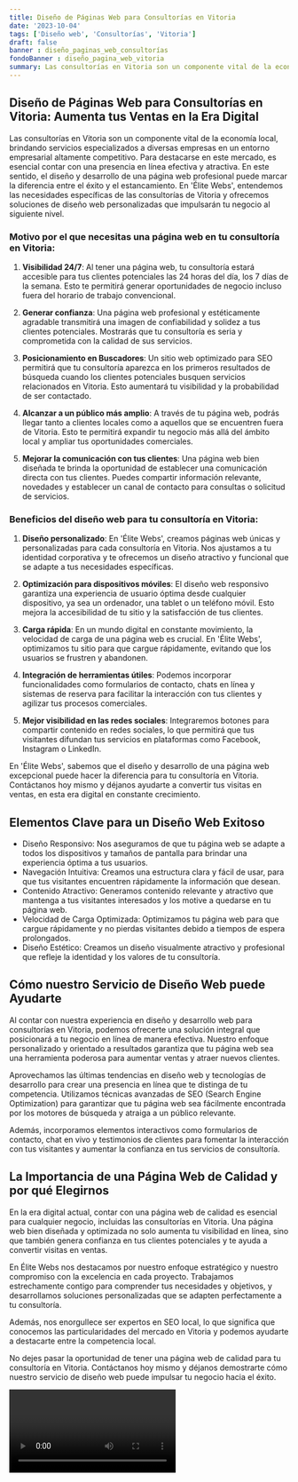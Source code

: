```yaml
---
title: Diseño de Páginas Web para Consultorías en Vitoria
date: '2023-10-04'
tags: ['Diseño web', 'Consultorías', 'Vitoria']
draft: false
banner : diseño_paginas_web_consultorías
fondoBanner : diseño_pagina_web_vitoria
summary: Las consultorías en Vitoria son un componente vital de la economía local, brindando servicios especializados a diversas empresas en un entorno empresarial altamente competitivo. Para destacarse en este mercado, es esencial contar con una presencia en línea efectiva y atractiva. En este sentido, el diseño y desarrollo de una página web profesional puede marcar la diferencia entre el éxito y el estancamiento. En 'Élite Webs', entendemos las necesidades específicas de las consultorías de Vitoria y ofrecemos soluciones de diseño web personalizadas que impulsarán tu negocio al siguiente nivel.
---
```


## Diseño de Páginas Web para Consultorías en Vitoria: Aumenta tus Ventas en la Era Digital

Las consultorías en Vitoria son un componente vital de la economía local, brindando servicios especializados a diversas empresas en un entorno empresarial altamente competitivo. Para destacarse en este mercado, es esencial contar con una presencia en línea efectiva y atractiva. En este sentido, el diseño y desarrollo de una página web profesional puede marcar la diferencia entre el éxito y el estancamiento. En 'Élite Webs', entendemos las necesidades específicas de las consultorías de Vitoria y ofrecemos soluciones de diseño web personalizadas que impulsarán tu negocio al siguiente nivel.

### Motivo por el que necesitas una página web en tu consultoría en Vitoria:

1. **Visibilidad 24/7**: Al tener una página web, tu consultoría estará accesible para tus clientes potenciales las 24 horas del día, los 7 días de la semana. Esto te permitirá generar oportunidades de negocio incluso fuera del horario de trabajo convencional.

2. **Generar confianza**: Una página web profesional y estéticamente agradable transmitirá una imagen de confiabilidad y solidez a tus clientes potenciales. Mostrarás que tu consultoría es seria y comprometida con la calidad de sus servicios.

3. **Posicionamiento en Buscadores**: Un sitio web optimizado para SEO permitirá que tu consultoría aparezca en los primeros resultados de búsqueda cuando los clientes potenciales busquen servicios relacionados en Vitoria. Esto aumentará tu visibilidad y la probabilidad de ser contactado.

4. **Alcanzar a un público más amplio**: A través de tu página web, podrás llegar tanto a clientes locales como a aquellos que se encuentren fuera de Vitoria. Esto te permitirá expandir tu negocio más allá del ámbito local y ampliar tus oportunidades comerciales.

5. **Mejorar la comunicación con tus clientes**: Una página web bien diseñada te brinda la oportunidad de establecer una comunicación directa con tus clientes. Puedes compartir información relevante, novedades y establecer un canal de contacto para consultas o solicitud de servicios.

### Beneficios del diseño web para tu consultoría en Vitoria:

1. **Diseño personalizado**: En 'Élite Webs', creamos páginas web únicas y personalizadas para cada consultoría en Vitoria. Nos ajustamos a tu identidad corporativa y te ofrecemos un diseño atractivo y funcional que se adapte a tus necesidades específicas.

2. **Optimización para dispositivos móviles**: El diseño web responsivo garantiza una experiencia de usuario óptima desde cualquier dispositivo, ya sea un ordenador, una tablet o un teléfono móvil. Esto mejora la accesibilidad de tu sitio y la satisfacción de tus clientes.

3. **Carga rápida**: En un mundo digital en constante movimiento, la velocidad de carga de una página web es crucial. En 'Élite Webs', optimizamos tu sitio para que cargue rápidamente, evitando que los usuarios se frustren y abandonen.

4. **Integración de herramientas útiles**: Podemos incorporar funcionalidades como formularios de contacto, chats en línea y sistemas de reserva para facilitar la interacción con tus clientes y agilizar tus procesos comerciales.

5. **Mejor visibilidad en las redes sociales**: Integraremos botones para compartir contenido en redes sociales, lo que permitirá que tus visitantes difundan tus servicios en plataformas como Facebook, Instagram o LinkedIn.

En 'Élite Webs', sabemos que el diseño y desarrollo de una página web excepcional puede hacer la diferencia para tu consultoría en Vitoria. Contáctanos hoy mismo y déjanos ayudarte a convertir tus visitas en ventas, en esta era digital en constante crecimiento.

<GifSeo />

<Cta />

## Elementos Clave para un Diseño Web Exitoso
- Diseño Responsivo: Nos aseguramos de que tu página web se adapte a todos los dispositivos y tamaños de pantalla para brindar una experiencia óptima a tus usuarios.
- Navegación Intuitiva: Creamos una estructura clara y fácil de usar, para que tus visitantes encuentren rápidamente la información que desean.
- Contenido Atractivo: Generamos contenido relevante y atractivo que mantenga a tus visitantes interesados y los motive a quedarse en tu página web.
- Velocidad de Carga Optimizada: Optimizamos tu página web para que cargue rápidamente y no pierdas visitantes debido a tiempos de espera prolongados.
- Diseño Estético: Creamos un diseño visualmente atractivo y profesional que refleje la identidad y los valores de tu consultoría.

## Cómo nuestro Servicio de Diseño Web puede Ayudarte
Al contar con nuestra experiencia en diseño y desarrollo web para consultorías en Vitoria, podemos ofrecerte una solución integral que posicionará a tu negocio en línea de manera efectiva. Nuestro enfoque personalizado y orientado a resultados garantiza que tu página web sea una herramienta poderosa para aumentar ventas y atraer nuevos clientes.

Aprovechamos las últimas tendencias en diseño web y tecnologías de desarrollo para crear una presencia en línea que te distinga de tu competencia. Utilizamos técnicas avanzadas de SEO (Search Engine Optimization) para garantizar que tu página web sea fácilmente encontrada por los motores de búsqueda y atraiga a un público relevante.

Además, incorporamos elementos interactivos como formularios de contacto, chat en vivo y testimonios de clientes para fomentar la interacción con tus visitantes y aumentar la confianza en tus servicios de consultoría.

## La Importancia de una Página Web de Calidad y por qué Elegirnos
En la era digital actual, contar con una página web de calidad es esencial para cualquier negocio, incluidas las consultorías en Vitoria. Una página web bien diseñada y optimizada no solo aumenta tu visibilidad en línea, sino que también genera confianza en tus clientes potenciales y te ayuda a convertir visitas en ventas.

En Élite Webs nos destacamos por nuestro enfoque estratégico y nuestro compromiso con la excelencia en cada proyecto. Trabajamos estrechamente contigo para comprender tus necesidades y objetivos, y desarrollamos soluciones personalizadas que se adapten perfectamente a tu consultoría.

Además, nos enorgullece ser expertos en SEO local, lo que significa que conocemos las particularidades del mercado en Vitoria y podemos ayudarte a destacarte entre la competencia local.

No dejes pasar la oportunidad de tener una página web de calidad para tu consultoría en Vitoria. Contáctanos hoy mismo y déjanos demostrarte cómo nuestro servicio de diseño web puede impulsar tu negocio hacia el éxito.

<Video />

<CtaBot job='Consultorías' city='Vitoria'/>

<Gmaps query='Vitoria+españa+maps' />